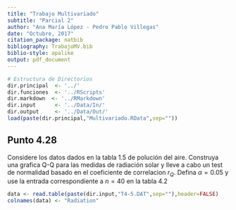 ```yaml
---
title: "Trabajo Multivariado"
subtitle: "Parcial 2"
author: "Ana María López - Pedro Pablo Villegas"
date: "Octubre, 2017"
citation_package: natbib
bibliography: TrabajoMV.bib
biblio-style: apalike
output: pdf_document
---
```


```r
# Estructura de Directorios
dir.principal  <- '../'
dir.funciones  <- '../RScripts'
dir.markdown  <- '../RMarkdown'
dir.input      <- '../Data/In/'
dir.output     <- '../Data/Out/'
load(paste(dir.principal,"Multivariado.RData",sep=""))
```

## Punto 4.28
Considere los datos dados en la tabla 1.5 de polución del aire.  Construya una grafica Q-Q para las medidas de radiación solar y lleve a cabo un test de normalidad basado en el coeficiente de correlacion $r_{Q}$.  Defina $\alpha=0.05$ y use la entrada correspondiente a $n=40$ en la tabla 4.2
```r
data <- read.table(paste(dir.input,"T4-5.DAT",sep=""),header=FALSE)
colnames(data) <- "Radiation"
```
